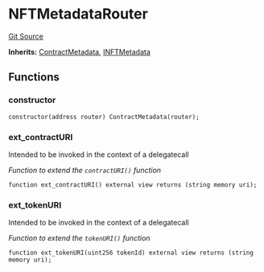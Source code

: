 # NFTMetadataRouter
[Git Source](https://github.com/0xStation/groupos/blob/dbf5849fa48aac03711471c1ce33b8c26f177a2c/src/membership/extensions/NFTMetadataRouter/NFTMetadataRouter.sol)

**Inherits:**
[ContractMetadata](/src/lib/ContractMetadata.sol/contract.ContractMetadata.md), [INFTMetadata](/src/membership/extensions/NFTMetadataRouter/INFTMetadata.sol/interface.INFTMetadata.md)


## Functions
### constructor


```solidity
constructor(address router) ContractMetadata(router);
```

### ext_contractURI

Intended to be invoked in the context of a delegatecall

*Function to extend the `contractURI()` function*


```solidity
function ext_contractURI() external view returns (string memory uri);
```

### ext_tokenURI

Intended to be invoked in the context of a delegatecall

*Function to extend the `tokenURI()` function*


```solidity
function ext_tokenURI(uint256 tokenId) external view returns (string memory uri);
```

